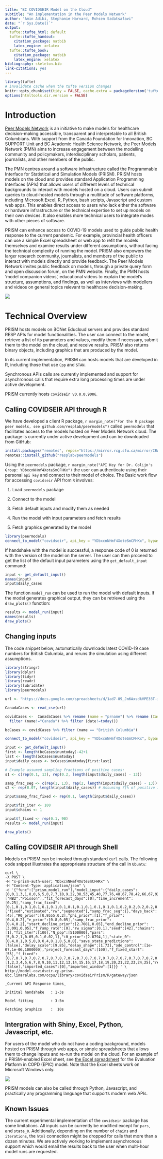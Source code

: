 ```yaml
---
title: "BC COVIDSEIR Model on the Cloud"
subtitle: "An implementation in the Peer Models Network"
author: "Amin Adibi, Stephanie Harvard, Mohsen Sadatsafavi"
date: "`r Sys.Date()`"
output:
  tufte::tufte_html: default
  tufte::tufte_handout:
    citation_package: natbib
    latex_engine: xelatex
  tufte::tufte_book:
    citation_package: natbib
    latex_engine: xelatex
bibliography: skeleton.bib
link-citations: yes
---
```


```r
library(tufte)
# invalidate cache when the tufte version changes
knitr::opts_chunk$set(tidy = FALSE, cache.extra = packageVersion('tufte'))
options(htmltools.dir.version = FALSE)
```

# Introduction

::: {.fullwidth}
[Peer Models Network](https://www.peermodelsnetwork.com/) is an initiative to make models for healthcare decision-making accessible, transparent and interpretable to all British Columbians. With support from the Canada Foundation for Innovation, BC SUPPORT Unit and BC Academic Health Science Network, the Peer Models Network (PMN) aims to increase engagement between the modelling community and policymakers, interdisciplinary scholars, patients, journalists, and other members of the public.

The PMN centres around a software infrastructure called the Programmable Interface for Statistical and Simulation Models (PRISM). PRISM hosts models on the cloud and provides standard Application Programming Interfaces (APIs) that allows users of different levels of technical backgrounds to interact with models hosted on a cloud. Users can submit queries to cloud-hosted models through a multitude of software platforms, including Microsoft Excel, R, Python, bash scripts, Javascript and custom web apps. This enables direct access to users who lack either the software or hardware infrastructure or the technical expertise to set up models on their own devices. It also enables more technical users to integrate modes with other pieces of software.

PRISM can enhance access to COVID-19 models used to guide public health response to the current pandemic. For example, provincial health officers can use a simple Excel spreadsheet or web app to refit the models themselves and examine results under different assumptions, without facing the technical complexity of running the model. PRISM also empowers the larger research community, journalists, and members of the public to interact with models directly and provide feedback. The Peer Models Network invites public feedback on models, through a private query form and open discussion forum, on the PMN website. Finally, the PMN hosts 'model companion videos', educational videos to explain the model's structure, assumptions, and findings, as well as interviews with modellers and videos on general topics relevant to healthcare decision-making. 

![](https://www.shefa.ca/img/portfolio/prism-poster-sm.png)

# Technical Overview

PRISM hosts models on BCNet Educloud servers and provides standard RESP APIs for model functionalities. The user can connect to the model, retrieve a list of its parameters and values, modify them if necessary, submit them to the model on the cloud, and receive results. PRISM also returns binary objects, including graphics that are produced by the model. 

In its current implementation, PRISM can hosts models that are developed in R, including those that use `Cpp` and `STAN`. 

Synchronous APIs calls are currently implemented and support for asynchronous calls that require extra long processing times are under active development. 

PRISM currently hosts `covidseir v0.0.0.9006`. 
:::

## Calling COVIDSEIR API through R

We have developed a client R package, `r margin_note("For the R package peer models, see github.com/resplab/peermodels")` called `peermodels` that facilitates access to the models hosted on Peer Models Network cloud. The package is currently under active development and can be downloaded from GitHub: 

```r
install.packages("remotes", repos="https://mirror.rcg.sfu.ca/mirror/CRAN/")
remotes::install_github("resplab/peermodels")
```
Using the `peermodels` package,  `r margin_note("API Key for Dr. Colijn's Group: YDbxcnNHmf4XoteSmCFHKx")` the user can authenticate using their personal `api key` and connect to their model of choice. The Basic work flow for accessing `covidseir` API from `R` involves:

1. Load `peermodels` package

2. Connect to the model

3. Fetch default inputs and modify them as needed

4. Run the model with input parameters and fetch results

5. Fetch graphics generated by the model

::: {.fullwidth}

```r
library(peermodels)
connect_to_model("covidseir", api_key = "YDbxcnNHmf4XoteSmCFHKx", bypass_router = T)
```

If handshake with the model is successful, a response code of 0 is returned with the version of the model on the server. The user can then proceed to get the list of the default input parameters using the `get_default_input` command:

```r
input <- get_default_input()
names(input)
input$daily_cases
```

The function `model_run` can be used to run the model with default inputs. If the model generates graphical output, they can be retrieved using the `draw_plots()` function:

```r
results <- model_run(input)
names(results)
draw_plots()
```


## Changing inputs

The code snippet below, automatically downloads latest COVID-19 case numbers for British Columbia, and reruns the simulation using different assumptions. 

``` r
library(stringr)
library(dplyr)
library(tidyr)
library(readr)
library(lubridate)
library(peermodels)

url <- "https://docs.google.com/spreadsheets/d/1ad7-09_Jn6AxsdkVPE33T-iLfGpPRmd3piXQqFiVeas/export?&format=csv"

CanadaCases <- read_csv(url)

covidCases <-  CanadaCases %>% rename (name = "prname") %>% rename (Cases = "numconf")  %>% mutate(date=dmy(date)) %>%
  filter (name!="Canada") %>% filter (date!=today())

bcCases <- covidCases %>% filter (name == "British Columbia")

connect_to_model("covidseir", api_key = "YDbxcnNHmf4XoteSmCFHKx", bypass_router = T)

input <- get_default_input()
first <- length(bcCases$numtoday)-42+1
last <- length(bcCases$numtoday)
input$daily_cases <- bcCases$numtoday[first:last]

# Example assumed sampling fractions of positive cases:
s1 <- c(rep(0.1, 13), rep(0.2, length(input$daily_cases) - 13))

samp_frac_seg <- c(rep(1, 13), rep(2, length(input$daily_cases) - 13))
s2 <- rep(0.07, length(input$daily_cases)) # Assuming 7\% of positive individuals are hospitalized

input$samp_frac_fixed <- rep(0.1, length(input$daily_cases))

input$fit_iter <- 100
input$chains <- 1

input$f_fixed <- rep(0.1, 90)
results <- model_run(input)

draw_plots()
```
::: 

## Calling COVIDSEIR API through Shell 

Models on PRISM can be invoked through standard `curl` calls. The following code snippet illustrates the approprieate structure of the call in `Ubuntu`: 

```
curl \
-X POST \
-H "x-prism-auth-user: YDbxcnNHmf4XoteSmCFHKx" \
-H "Content-Type: application/json" \
-d '{"func":["prism_model_run"],"model_input":{"daily_cases":[0,0,1,3,1,8,0,6,5,0,7,7,18,9,22,38,53,45,40,77,76,48,67,78,42,66,67,92,16,70,43,53,55,53,29,26,37,25,45,34,40,35],"obs_model":["NB2","Poisson"],"fit_forecast_days":[0],"time_increment":[0.25],"samp_frac_fixed":[0.1,0.1,0.1,0.1,0.1,0.1,0.1,0.1,0.1,0.1,0.1,0.1,0.1,0.2,0.2,0.2,0.2,0.2,0.2,0.2,0.2,0.2,0.2,0.2,0.2,0.2,0.2,0.2,0.2,0.2,0.2,0.2,0.2,0.2,0.2,0.2,0.2,0.2,0.2,0.2,0.2,0.2],"samp_frac_type":["fixed","estimated","rw","segmented"],"samp_frac_seg":{},"days_back":[45],"R0_prior":[0.9555,0.2],"phi_prior":[1],"f_prior":[0.4,0.2],"e_prior":[0.8,0.05],"samp_frac_prior":[0.4,0.2],"start_decline_prior":[2.7081,0.05],"end_decline_prior":[3.091,0.05],"f_ramp_rate":[0],"rw_sigma":[0.1],"seed":[42],"chains":[1],"fit_iter":[100],"N_pop":[5100000],"pars":[5,0.2,1,0.05,0.1,0.02,1],"i0_prior":[2.0794,1],"state_0":[0.4,0.1,0.5,0,0,0.4,0.1,0.5,0,0],"save_state_predictions":[false],"delay_scale":[9.85],"delay_shape":[1.73],"ode_control":[1e-07,1e-06,1000000],"project_forecast_days":[100],"f_fixed_start":[53],"f_fixed":[0.7,0.7,0.7,0.7,0.7,0.7,0.7,0.7,0.7,0.7,0.7,0.7,0.7,0.7,0.7,0.7,0.7,0.7,0.7,0.7,0.7,0.7,0.7,0.7,0.7,0.7,0.7,0.7,0.7,0.7,0.7,0.7,0.7,0.7,0.7,0.7,0.7,0.7,0.7,0.7,0.7,0.7,0.7,0.7,0.7,0.7,0.7,0.7,0.7,0.7,0.7,0.7,0.7,0.7,0.7,0.7,0.7,0.7,0.7,0.7,0.2,0.2,0.2,0.2,0.2,0.2,0.2,0.2,0.2,0.2,0.2,0.2,0.2,0.2,0.2,0.2,0.2,0.2,0.2,0.2,0.2,0.2,0.2,0.2,0.2,0.2,0.2,0.2,0.2,0.2],"forecast_iter":[1,2,3,4,5,6,7,8,9,10,11,12,13,14,15,16,17,18,19,20,21,22,23,24,25],"return_states":[false],"imported_cases":[0],"imported_window":[1]}} ' \
http://model-covidseir.cp.prism-ubc.linaralabs.com/ocpu/library/covidseirPrism/R/gateway/json
```


```marginfigure
_Current API Response times_

Initital handshake   : 1-3s

Model fitting        : 3-5m

Fetching Graphics    :  10s
```

## Intergration with Shiny, Excel, Python, Javascript, etc.

For users of the model who do not have a coding background, models hosted on PRISM through web apps, or simple spreadsheets that allows them to change inputs and re-run the model on the cloud. For an example of a PRISM-enabled Excel sheet, see [the Excel spreadsheet](https://drive.google.com/uc?export=download&id=1-D_I9jP38RLO7IJAvJ3FsfNWa7Livk3m) for the Evaluation Platform in COPD (EPIC) model. Note that the Excel sheets work on Microsoft Windows only. 

::: {.fullwidth}

![](https://resplab.github.io/prismguide/epicExcel.gif)

PRISM models can also be called through Python, Javascript, and practically any programming language that supports modern web APIs.

## Known Issues

The current experimental implementation of the `covidseir` package has some limitations. All inputs can be currently be modified except for `pars`, and `state_0`. Additionally, depending on the number of `chains` and `iterations`, the `html` connection might be dropped for calls that more than a dozen minutes. We are actively working to implement asynchronous support which would email the results back to the user when multi-hour model runs are requested. 
:::
